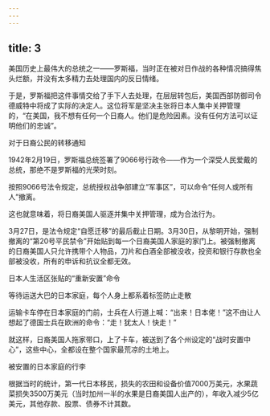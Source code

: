 ```yaml
---
---
---
```

title: 3
---



美国历史上最伟大的总统之一——罗斯福，当时正在被对日作战的各种情况搞得焦头烂额，并没有太多精力去处理国内的反日情绪。

于是，罗斯福把这件事情交给了手下人去处理，在层层转包后，美国西部防御司令德威特中将成了实际的决定人。这位将军是坚决主张将日本人集中关押管理的，“在美国，我不想有任何一个日裔人。他们是危险因素。没有任何方法可以证明他们的忠诚”。

对于日裔公民的转移通知



1942年2月19日，罗斯福总统签署了9066号行政令——作为一个深受人民爱戴的总统，那绝不是罗斯福的光荣时刻。

按照9066号法令规定，总统授权战争部建立“军事区”，可以命令“任何人或所有人”撤离。

这也就意味着，将日裔美国人驱逐并集中关押管理，成为合法行为。

3月27日，是法令规定“自愿迁移”的最后截止日期。3月30日，从黎明开始，强制撤离的“第20号平民禁令”开始贴到每一个日裔美国人家庭的家门上。被强制撤离的日裔美国人只允许携带个人物品，刀片和白酒全部被没收，投资和银行存款也全部被没收，所有的申诉和抗议全都无效。

日本人生活区张贴的“重新安置”命令



等待运送大巴的日本家庭，每个人身上都系着标签防止走散



运输卡车停在日本家庭的门前，士兵在人行道上喊：“出来！日本佬！”这不由让人想起了德国士兵在欧洲的命令：“走！犹太人！快走！”

就这样，日裔美国人拖家带口，上了卡车，被送到了各个州设定的“战时安置中心”，这些中心，全都设在整个国家最荒凉的土地上。

被安置的日本家庭的行李



根据当时的统计，第一代日本移民，损失的农田和设备价值7000万美元，水果蔬菜损失3500万美元（当时加州一半的水果是日裔美国人出产的），年收入减少5亿美元，其他存款、股票、债券不计其数。